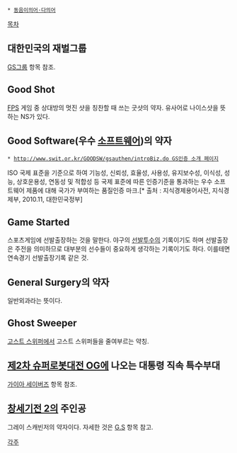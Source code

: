  * [[동음이의어·다의어]]

[[목차]]
== 대한민국의 재벌그룹 ==
[[GS그룹]] 항목 참조.

== Good Shot ==
[[FPS]] 게임 중 상대방의 멋진 샷을 칭찬할 때 쓰는 굿샷의 약자. 유사어로 나이스샷을 뜻하는 NS가 있다.

== Good Software(우수 [[소프트웨어]])의 약자 ==
 * [[http://www.swit.or.kr/GOODSW/gsauthen/introBiz.do GS인증 소개 페이지]]

ISO 국제 표준을 기준으로 하여 기능성, 신뢰성, 효율성, 사용성, 유지보수성, 이식성, 성능, 상호운용성, 연동성 및 적합성 등 국제 표준에 따른 인증기준을 통과하는 우수 소프트웨어 제품에 대해 국가가 부여하는 품질인증 마크.[* 출처 : 지식경제용어사전, 지식경제부, 2010.11, 대한민국정부]

== Game Started ==
스포츠게임에 선발출장하는 것을 말한다. 야구의 [[선발투수]]의 기록이기도 하며 선발출장은 주전을 의미하므로 대부분의 선수들이 중요하게 생각하는 기록이기도 하다. 이를테면 연속경기 선발출장기록 같은 것.

== General Surgery의 약자 ==
일반외과라는 뜻이다.

== Ghost Sweeper ==
[[고스트 스위퍼]]에서 고스트 스위퍼들을 줄여부르는 약칭.

== [[제2차 슈퍼로봇대전 OG]]에 나오는 대통령 직속 특수부대 ==
[[가이아 세이버즈]] 항목 참조.

== [[창세기전 2]]의 주인공 ==
그레이 스캐빈저의 약자이다. 자세한 것은 [[G.S]] 항목 참고.

[[각주]]

